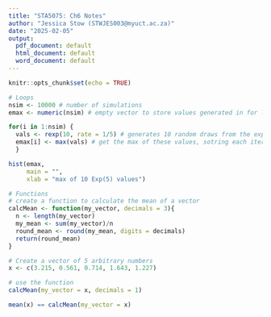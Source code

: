 ```yaml
---
title: "STA5075: Ch6 Notes"
author: "Jessica Stow (STWJES003@myuct.ac.za)"
date: "2025-02-05"
output: 
  pdf_document: default
  html_document: default
  word_document: default
---
```


```r
knitr::opts_chunk$set(echo = TRUE)
```


```r
# Loops
nsim <- 10000 # number of simulations
emax <- numeric(nsim) # empty vector to store values generated in for loop

for(i in 1:nsim) {
  vals <- rexp(10, rate = 1/5) # generates 10 random draws from the exponential distribution
  emax[i] <- max(vals) # get the max of these values, sotring each iteration of the loop
  }

hist(emax, 
     main = "", 
     xlab = "max of 10 Exp(5) values")
```

```r
# Functions
# create a function to calculate the mean of a vector
calcMean <- function(my_vector, decimals = 3){
  n <- length(my_vector) 
  my_mean <- sum(my_vector)/n 
  round_mean <- round(my_mean, digits = decimals)
  return(round_mean)
}

# Create a vector of 5 arbitrary numbers
x <- c(3.215, 0.561, 0.714, 1.643, 1.227)

# use the function
calcMean(my_vector = x, decimals = 1)

mean(x) == calcMean(my_vector = x)
```
